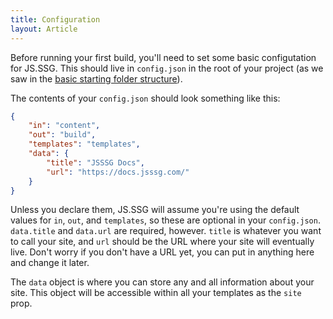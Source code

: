 ```yaml
---
title: Configuration
layout: Article
---
```


Before running your first build, you'll need to set some basic configutation for JS.SSG. This should live in `config.json` in the root of your project (as we saw in the [basic starting folder structure](#basic-starting-folder-structure)).

The contents of your `config.json` should look something like this:

```json
{
    "in": "content",
    "out": "build",
    "templates": "templates",
    "data": {
        "title": "JSSSG Docs",
        "url": "https://docs.jsssg.com/"
    }
}
```

Unless you declare them, JS.SSG will assume you're using the default values for `in`, `out`, and `templates`, so these are optional in your `config.json`. `data.title` and `data.url` are required, however. `title` is whatever you want to call your site, and `url` should be the URL where your site will eventually live. Don't worry if you don't have a URL yet, you can put in anything here and change it later.

The `data` object is where you can store any and all information about your site. This object will be accessible within all your templates as the `site` prop.
